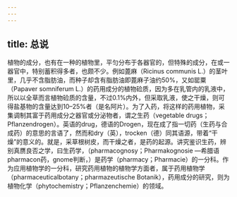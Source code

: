 ```yaml
---
---
---
```

title: 总说
---



植物的成分，也有在一种的植物里，平匀分布于各器官的，但特殊的成分，在或一器官中，特别蓄积得多者，也颇不少。例如蓖麻（Ricinus communis L.）的茎叶里，几乎不含脂肪油，而种子却含有脂肪油即蓖麻子油约50%，又如罂粟（Papaver somniferum L.）的药用成分的植物硷质，因为多在乳管内的乳液中，所以以全草而言植物硷质的含量，不过0.1%内外，但采取乳液，使之干燥，则可得盐基物的含量达到10–25%者（是名阿片）。为了入药，将这样的药用植物，采集调制其富于药用成分之器官或分泌物者，谓之生药（vegetable drugs；Pflanzendrogen）。英语的drug，德语的Drogen，现在成了指一切药（生药与合成药）的意思的言语了，然而和dry（英），trocken（德）同其语源，带着“干燥”的意义的。就是，采草根树皮，而干燥之者，是药的起源。讲究鉴识生药，辨别真赝良否之学，曰生药学，（pharmacognosy；Pharmakognosie —希腊语pharmacon药，gnome判断，）是药学（pharmacy；Pharmacie）的一分科。作为应用植物学的一分科，研究药用植物的植物学方面者，属于药用植物学（pharmaceuticalbotany；pharmazeutische Botanik），药用成分的研究，则为植物化学（phytochemistry；Pflanzenchemie）的领域。
